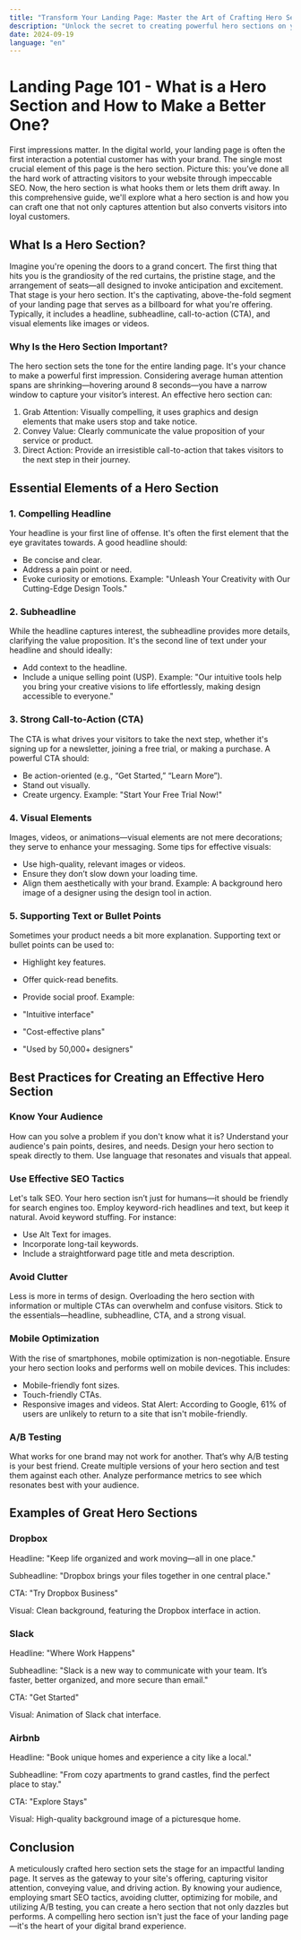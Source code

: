 ```yaml
---
title: "Transform Your Landing Page: Master the Art of Crafting Hero Sections"
description: "Unlock the secret to creating powerful hero sections on your landing page. Learn how to captivate visitors and boost conversions with our expert tips and SEO tactics."
date: 2024-09-19
language: "en"
---
```


# Landing Page 101 - What is a Hero Section and How to Make a Better One?

First impressions matter. In the digital world, your landing page is often the first interaction a potential customer has with your brand. The single most crucial element of this page is the hero section. Picture this: you’ve done all the hard work of attracting visitors to your website through impeccable SEO. Now, the hero section is what hooks them or lets them drift away. In this comprehensive guide, we'll explore what a hero section is and how you can craft one that not only captures attention but also converts visitors into loyal customers.

## What Is a Hero Section?

Imagine you're opening the doors to a grand concert. The first thing that hits you is the grandiosity of the red curtains, the pristine stage, and the arrangement of seats—all designed to invoke anticipation and excitement. That stage is your hero section. It's the captivating, above-the-fold segment of your landing page that serves as a billboard for what you're offering. Typically, it includes a headline, subheadline, call-to-action (CTA), and visual elements like images or videos.

### Why Is the Hero Section Important?

The hero section sets the tone for the entire landing page. It's your chance to make a powerful first impression. Considering average human attention spans are shrinking—hovering around 8 seconds—you have a narrow window to capture your visitor’s interest. An effective hero section can:

1. Grab Attention: Visually compelling, it uses graphics and design elements that make users stop and take notice.
1. Convey Value: Clearly communicate the value proposition of your service or product.
1. Direct Action: Provide an irresistible call-to-action that takes visitors to the next step in their journey.
## Essential Elements of a Hero Section

### 1. Compelling Headline

Your headline is your first line of offense. It's often the first element that the eye gravitates towards. A good headline should:

- Be concise and clear.
- Address a pain point or need.
- Evoke curiosity or emotions.
Example: "Unleash Your Creativity with Our Cutting-Edge Design Tools."

### 2. Subheadline

While the headline captures interest, the subheadline provides more details, clarifying the value proposition. It's the second line of text under your headline and should ideally:

- Add context to the headline.
- Include a unique selling point (USP).
Example: "Our intuitive tools help you bring your creative visions to life effortlessly, making design accessible to everyone."

### 3. Strong Call-to-Action (CTA)

The CTA is what drives your visitors to take the next step, whether it's signing up for a newsletter, joining a free trial, or making a purchase. A powerful CTA should:

- Be action-oriented (e.g., “Get Started,” “Learn More”).
- Stand out visually.
- Create urgency.
Example: "Start Your Free Trial Now!"

### 4. Visual Elements

Images, videos, or animations—visual elements are not mere decorations; they serve to enhance your messaging. Some tips for effective visuals:

- Use high-quality, relevant images or videos.
- Ensure they don’t slow down your loading time.
- Align them aesthetically with your brand.
Example: A background hero image of a designer using the design tool in action.

### 5. Supporting Text or Bullet Points

Sometimes your product needs a bit more explanation. Supporting text or bullet points can be used to:

- Highlight key features.
- Offer quick-read benefits.
- Provide social proof.
Example:

- "Intuitive interface"
- "Cost-effective plans"
- "Used by 50,000+ designers"
## Best Practices for Creating an Effective Hero Section

### Know Your Audience

How can you solve a problem if you don't know what it is? Understand your audience's pain points, desires, and needs. Design your hero section to speak directly to them. Use language that resonates and visuals that appeal.

### Use Effective SEO Tactics

Let's talk SEO. Your hero section isn’t just for humans—it should be friendly for search engines too. Employ keyword-rich headlines and text, but keep it natural. Avoid keyword stuffing. For instance:

- Use Alt Text for images.
- Incorporate long-tail keywords.
- Include a straightforward page title and meta description.
### Avoid Clutter

Less is more in terms of design. Overloading the hero section with information or multiple CTAs can overwhelm and confuse visitors. Stick to the essentials—headline, subheadline, CTA, and a strong visual.

### Mobile Optimization

With the rise of smartphones, mobile optimization is non-negotiable. Ensure your hero section looks and performs well on mobile devices. This includes:

- Mobile-friendly font sizes.
- Touch-friendly CTAs.
- Responsive images and videos.
Stat Alert: According to Google, 61% of users are unlikely to return to a site that isn't mobile-friendly.

### A/B Testing

What works for one brand may not work for another. That’s why A/B testing is your best friend. Create multiple versions of your hero section and test them against each other. Analyze performance metrics to see which resonates best with your audience.

## Examples of Great Hero Sections

### Dropbox

Headline: "Keep life organized and work moving—all in one place."

Subheadline: "Dropbox brings your files together in one central place."

CTA: "Try Dropbox Business"

Visual: Clean background, featuring the Dropbox interface in action.

### Slack

Headline: "Where Work Happens"

Subheadline: "Slack is a new way to communicate with your team. It’s faster, better organized, and more secure than email."

CTA: "Get Started"

Visual: Animation of Slack chat interface.

### Airbnb

Headline: "Book unique homes and experience a city like a local."

Subheadline: "From cozy apartments to grand castles, find the perfect place to stay."

CTA: "Explore Stays"

Visual: High-quality background image of a picturesque home.

## Conclusion

A meticulously crafted hero section sets the stage for an impactful landing page. It serves as the gateway to your site's offering, capturing visitor attention, conveying value, and driving action. By knowing your audience, employing smart SEO tactics, avoiding clutter, optimizing for mobile, and utilizing A/B testing, you can create a hero section that not only dazzles but performs. A compelling hero section isn't just the face of your landing page—it's the heart of your digital brand experience.